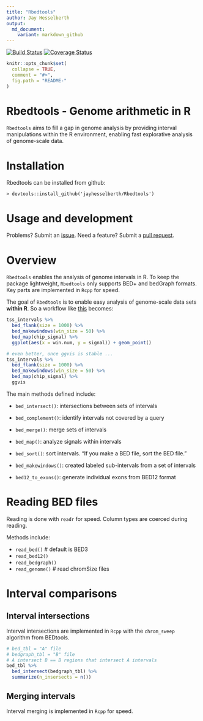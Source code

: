 ```yaml
---
title: "Rbedtools"
author: Jay Hesselberth
output:
  md_document:
    variant: markdown_github
---
```


[![Build Status](https://travis-ci.com/jayhesselberth/Rbedtools.svg?token=Q9WRSyqYnpS7KpFfTscp&branch=master)](https://travis-ci.com/jayhesselberth/Rbedtools)
[![Coverage Status](https://img.shields.io/codecov/c/github/jayhesselberth/Rbedtools/master.svg)](https://codecov.io/github/jayhesselberth/Rbedtools?branch=master)

```r
knitr::opts_chunk$set(
  collapse = TRUE,
  comment = "#>",
  fig.path = "README-"
)
```


# Rbedtools - Genome arithmetic in R

`Rbedtools` aims to fill a gap in genome analysis by providing interval manipulations within the R environment, enabling fast explorative analysis of genome-scale data.

# Installation

Rbedtools can be installed from github:

```
> devtools::install_github('jayhesselberth/Rbedtools')
```

# Usage and development

Problems? Submit an [issue](https://github.com/jayhesselberth/Rbedtools/issues). Need a feature? Submit a [pull request](https://github.com/jayhesselberth/Rbedtools/pulls).

# Overview

`Rbedtools` enables the analysis of genome intervals in R. To keep the package lightweight, `Rbedtools` only supports BED+ and bedGraph formats. Key parts are implemented in `Rcpp` for speed.

The goal of `Rbedtools` is to enable easy analysis of genome-scale data sets **within R**. So a workflow like [this](https://github.com/arq5x/bedtools-protocols/blob/master/bedtools.md#bp3-plot-transcription-factor-occupancy-surrounding-the-transcription-start-site) becomes:

```r
tss_intervals %>%
  bed_flank(size = 1000) %>%
  bed_makewindows(win_size = 50) %>%
  bed_map(chip_signal) %>%
  ggplot(aes(x = win.num, y = signal)) + geom_point()

# even better, once ggvis is stable ...
tss_intervals %>%
  bed_flank(size = 1000) %>%
  bed_makewindows(win_size = 50) %>%
  bed_map(chip_signal) %>%
  ggvis
```

The main methods defined include:

  - `bed_intersect()`: intersections between sets of intervals
  - `bed_complement()`: identify intervals not covered by a query 
  - `bed_merge()`: merge sets of intervals
  - `bed_map()`: analyze signals within intervals

  - `bed_sort()`: sort intervals. "If you make a BED file, sort the BED file."
  - `bed_makewindows()`: created labeled sub-intervals from a set of intervals
  - `bed12_to_exons()`: generate individual exons from BED12 format
  
# Reading BED files

Reading is done with `readr` for speed. Column types are coerced during reading.

Methods include:

  - `read_bed()` # default is BED3
  - `read_bed12()`
  - `read_bedgraph()`
  - `read_genome()` # read chromSize files
  
# Interval comparisons

## Interval intersections

Interval intersections are implemented in `Rcpp` with the `chrom_sweep` algorithm from BEDtools. 

```r
# bed_tbl = "A" file
# bedgraph_tbl = "B" file
# A intersect B == B regions that intersect A intervals
bed_tbl %>%
  bed_intersect(bedgraph_tbl) %>%
  summarize(n_insersects = n())
```

## Merging intervals

Interval merging is implemented in `Rcpp` for speed.

